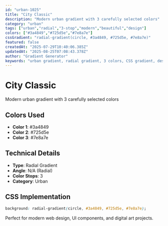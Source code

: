 ```yaml
---
id: "urban-1025"
title: "City Classic"
description: "Modern urban gradient with 3 carefully selected colors"
category: "urban"
tags: ["urban","radial","3-stop","modern","beautiful","design"]
colors: ["#3a4849","#725d5e","#7e8a7e"]
cssGradient: "radial-gradient(circle, #3a4849, #725d5e, #7e8a7e)"
featured: false
createdAt: "2025-07-29T10:40:06.385Z"
updatedAt: "2025-08-25T07:08:43.378Z"
author: "Gradient Generator"
keywords: "urban gradient, radial gradient, 3 colors, CSS gradient, design, #3a4849, #725d5e, #7e8a7e"
---
```


# City Classic

Modern urban gradient with 3 carefully selected colors

## Colors Used
- **Color 1**: #3a4849
- **Color 2**: #725d5e
- **Color 3**: #7e8a7e

## Technical Details
- **Type**: Radial Gradient
- **Angle**: N/A (Radial)
- **Color Stops**: 3
- **Category**: Urban

## CSS Implementation
```css
background: radial-gradient(circle, #3a4849, #725d5e, #7e8a7e);
```

Perfect for modern web design, UI components, and digital art projects.

